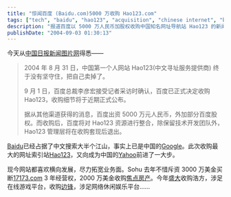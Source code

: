 ```yaml
---
title: "惊闻百度 (Baidu.com)5000 万收购 Hao123.com"
tags: ["tech", "baidu", "hao123", "acquisition", "chinese internet", "business", "search engine", "internet portal", "tech industry", "merger"]
description: "报道百度以 5000 万人民币加股权收购中国知名网址导航站 Hao123 的新闻，分析这一收购对百度从搜索引擎向综合门户发展的战略意义，同时对比了其他中国互联网公司如搜狐、盛大的横向扩张策略。"
publishDate: "2004-09-03 01:30:13"
---
```


今天从[中国日报新闻图片网](http://newsphoto.chinadaily.com.cn/app/detail.asp?ID=100157)得悉——

> 2004 年 8 月 31 日，中国第一个人网站 Hao123(中文寻址服务提供商) 终于没有坚守住，把自己卖掉了。
>
> 9 月 1 日，百度总裁李彦宏接受记者采访时确认，百度已正式决定收购 Hao123，收购细节将于近期正式公布。
>
> 据从其他渠道获得的消息，百度出资 5000 万元人民币，外加部分百度股权。而收购后，百度将对 Hao123 资源进行整合，除保留技术开发团队外，Hao123 管理层将在收购套现后退出。

[Baidu](http://www.baidu.com/)已经占据了中文搜索大半个江山，事实上已是中国的[Google](http://www.google.com/)。此次收购最大的网址索引站[Hao123](http://www.hao123.com/)，又向成为中国的[Yahoo](http://www.yahoo.com/)前进了一大步。

现今网站都喜欢横向发展，尽力拓宽业务面。Sohu 去年不惜斥资 3000 万美金买断[17173.com](http://www.17173.com/) 3 年经营权，2000 万美金收购[焦点房产](http://house.focus.cn/)。今年[盛大](http://www.shanda.com.cn/)收购浩方，涉足在线游戏平台，收购[边锋](http://www.gameabc.com/)，涉足网络休闲娱乐平台……
